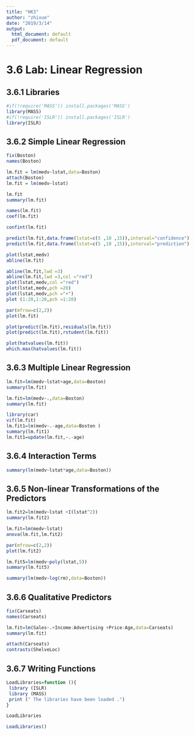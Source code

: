 ---
title: "HK3"
author: "zhixue"
date: "2019/3/14"
output:
  html_document: default
  pdf_document: default
---

# 3.6 Lab: Linear Regression

## 3.6.1 Libraries
```{r 3.6.1}
#if(!require('MASS')) install.packages('MASS')
library(MASS)
#if(!require('ISLR')) install.packages('ISLR')
library(ISLR)
```

## 3.6.2 Simple Linear Regression
```{r 3.6.2}
fix(Boston)
names(Boston)

lm.fit = lm(medv~lstat,data=Boston)
attach(Boston)
lm.fit = lm(medv~lstat)

lm.fit
summary(lm.fit)

names(lm.fit)
coef(lm.fit)

confint(lm.fit)

predict(lm.fit,data.frame(lstat=c(5 ,10 ,15)),interval="confidence")
predict(lm.fit,data.frame(lstat=c(5 ,10 ,15)),interval="prediction")

plot(lstat,medv)
abline(lm.fit)

abline(lm.fit,lwd =3)
abline(lm.fit,lwd =3,col ="red")
plot(lstat,medv,col ="red")
plot(lstat,medv,pch =20)
plot(lstat,medv,pch ="+")
plot (1:20,1:20,pch =1:20)

par(mfrow=c(2,2))
plot(lm.fit)

plot(predict(lm.fit),residuals(lm.fit))
plot(predict(lm.fit),rstudent(lm.fit))

plot(hatvalues(lm.fit))
which.max(hatvalues(lm.fit))
```

## 3.6.3 Multiple Linear Regression
```{r 3.6.3}
lm.fit=lm(medv~lstat+age,data=Boston)
summary(lm.fit)

lm.fit=lm(medv~.,data=Boston)
summary(lm.fit)

library(car)
vif(lm.fit)
lm.fit1=lm(medv~.-age,data=Boston )
summary(lm.fit1)
lm.fit1=update(lm.fit,~.-age)
```

## 3.6.4 Interaction Terms
```{r 3.6.4}
summary(lm(medv~lstat*age,data=Boston))
```

## 3.6.5 Non-linear Transformations of the Predictors
```{r 3.6.5}
lm.fit2=lm(medv~lstat +I(lstat^2))
summary(lm.fit2)

lm.fit=lm(medv~lstat)
anova(lm.fit,lm.fit2)

par(mfrow=c(2,2))
plot(lm.fit2)

lm.fit5=lm(medv~poly(lstat,5))
summary(lm.fit5)

summary(lm(medv~log(rm),data=Boston))
```

## 3.6.6 Qualitative Predictors
```{r 3.6.6}
fix(Carseats)
names(Carseats)

lm.fit=lm(Sales~.+Income:Advertising +Price:Age,data=Carseats)
summary(lm.fit)

attach(Carseats)
contrasts(ShelveLoc)
```

## 3.6.7 Writing Functions
```{r 3.6.7}
LoadLibraries=function (){
 library (ISLR)
 library (MASS)
 print (" The libraries have been loaded .")
}

LoadLibraries

LoadLibraries()
```



